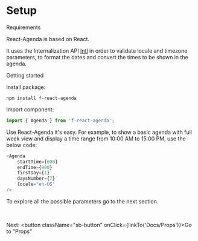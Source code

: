 

<Meta title="Docs/Setup" />

# Setup

<div className="subheading">Requirements</div>

React-Agenda is based on React.

It uses the Internalization API [Intl](https://developer.mozilla.org/en-US/docs/Web/JavaScript/Reference/Global_Objects/Intl) in order to validate locale and timezone parameters, to format the dates and convert the times to be shown in the agenda.

<div className="subheading">Getting started</div>

Install package:

```
npm install f-react-agenda
```

Import component:

```js
import { Agenda } from 'f-react-agenda';
```

Use React-Agenda it's easy. For example, to show a basic agenda with full week view and display a time range from 10:00 AM to 15:00 PM, use the below code:

```js
<Agenda
    startTime={600}
    endTime={900}
    firstDay={1}
    daysNumber={7}
    locale="en-US"
/>
```

To explore all the possible parameters go to the next section.

<br />

Next: <button className="sb-button" onClick={linkTo('Docs/Props')}>Go to "Props"</button>